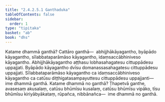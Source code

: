```yaml
---
title: "2.4.2.5.1 Ganthaduka"
tableOfContents: false
sidebar:
  order: 1
type: "tipitaka"
basket: "ab"
book: "dhs"
---
```



<DynamicBreadcrumb />

<Division number="1489" book="dhs" bookNo="29" page="281">

<Paragraph number="2200" book="dhs">
Katame dhammā ganthā? Cattāro ganthā—  abhijjhākāyagantho, byāpādo kāyagantho, sīlabbataparāmāso kāyagantho, idaṃsaccābhiniveso kāyagantho. Abhijjhākāyagantho aṭṭhasu lobhasahagatesu cittuppādesu uppajjati. Byāpādo kāyagantho dvīsu domanassasahagatesu cittuppādesu uppajjati. Sīlabbataparāmāso kāyagantho ca idaṃsaccābhiniveso kāyagantho ca catūsu diṭṭhigatasampayuttesu cittuppādesu uppajjanti—  ime dhammā ganthā.
</Paragraph>

</Division>
<Division number="1490" book="dhs" bookNo="29" page="282">

<Paragraph number="2201" book="dhs">
Katame dhammā no ganthā? Ṭhapetvā ganthe, avasesaṃ akusalaṃ, catūsu bhūmīsu kusalaṃ, catūsu bhūmīsu vipāko, tīsu bhūmīsu kiriyābyākataṃ, rūpañca, nibbānañca—  ime dhammā no ganthā.
</Paragraph>
</Division>